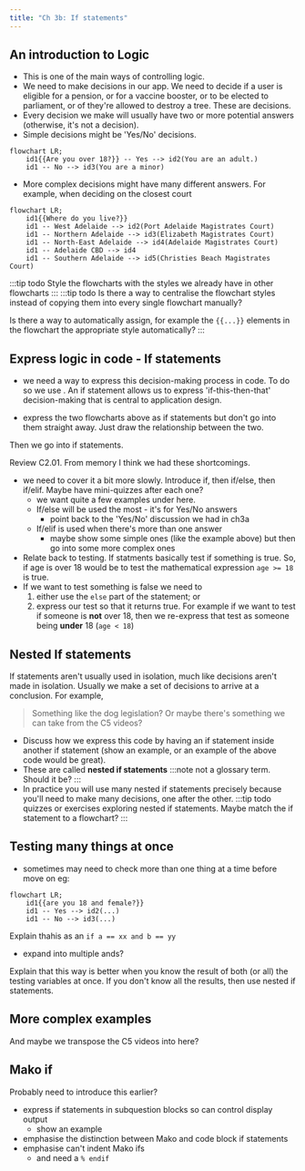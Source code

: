 ```yaml
---
title: "Ch 3b: If statements"
---
```


## An introduction to Logic
- This is one of the main ways of controlling logic.
- We need to make decisions in our app.  We need to decide if a user is eligible for a pension, or for a vaccine booster, or to be elected to parliament, or of they're allowed to destroy a tree.  These are decisions.
- Every decision we make will usually have two or more potential answers (otherwise, it's not a decision).  
- Simple decisions might be 'Yes/No' decisions.
```mermaid
flowchart LR;
    id1{{Are you over 18?}} -- Yes --> id2(You are an adult.)
    id1 -- No --> id3(You are a minor)
```
- More complex decisions might have many different answers.  For example, when deciding on the closest court
```mermaid
flowchart LR;
    id1{{Where do you live?}}
    id1 -- West Adelaide --> id2(Port Adelaide Magistrates Court)
    id1 -- Northern Adelaide --> id3(Elizabeth Magistrates Court)
    id1 -- North-East Adelaide --> id4(Adelaide Magistrates Court)
    id1 -- Adelaide CBD --> id4
    id1 -- Southern Adelaide --> id5(Christies Beach Magistrates Court)
```

:::tip todo
Style the flowcharts with the styles we already have in other flowcharts
:::
:::tip todo
Is there a way to centralise the flowchart styles instead of copying them into
every single flowchart manually?

Is there a way to automatically assign, for example the `{{...}}` elements in the 
flowchart the appropriate style automatically?
:::

## Express logic in code - If statements
- we need a way to express this decision-making process in code.  To do so we use  <DisplayGlossaryItem item='ifstatement' plural />.
An if statement allows us to express 'if-this-then-that' decision-making that is central to application design.

- express the two flowcharts above as if statements but don't go into them straight away.  Just draw the relationship between the two.

Then we go into if statements.  

Review C2.01.  From memory I think we had these shortcomings.
- we need to cover it a bit more slowly.  Introduce if, then if/else, then if/elif.  Maybe have mini-quizzes after each one?
    - we want quite a few examples under here.
    - If/else will be used the most - it's for Yes/No answers
        - point back to the 'Yes/No' discussion we had in ch3a
    - If/elif is used when there's more than one answer
        - maybe show some simple ones (like the example above) but then go into some more complex ones
- Relate back to testing.  If statments basically test if something is true.  So, if age is over 18 would be to test the mathematical expression `age >= 18` is true.
- If we want to test something is false we need to
    1. either use the `else` part of the statement; or
    2. express our test so that it returns true.  For example if we want to test if someone is **not** over 18, then we re-express that test as someone being **under** 18 (`age < 18`)

## Nested If statements
If statements aren't usually used in isolation, much like decisions aren't made in isolation.
Usually we make a set of decisions to arrive at a conclusion.  For example,

> Something like the dog legislation?  Or maybe there's something we can take from the C5 videos?

- Discuss how we express this code by having an if statement inside another if statement (show an example, or an example of the above code would be great).
- These are called **nested if statements** 
:::note
not a glossary term. Should it be?
:::
- In practice you will use many nested if statements precisely because you'll 
need to make many decisions, one after the other.
:::tip todo
quizzes or exercises exploring nested if statements. Maybe match the if statement to a flowchart?
:::

## Testing many things at once
- sometimes may need to check more than one thing at a time before move on eg:
```mermaid
flowchart LR;
    id1{{are you 18 and female?}}
    id1 -- Yes --> id2(...)
    id1 -- No --> id3(...)
```

Explain thahis as an `if a == xx and b == yy`
- expand into multiple ands?

Explain that this way is better when you know the result of both (or all) the 
testing variables at once.  If you don't know all the results, then use nested if statements.

## More complex examples
And maybe we transpose the C5 videos into here?

## Mako if
Probably need to introduce this earlier?

- express if statements in subquestion blocks so can control display output
    - show an example
- emphasise the distinction between Mako and code block if statements
- emphasise can't indent Mako ifs
    - and need a `% endif`